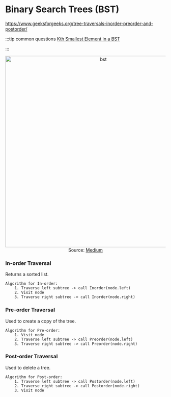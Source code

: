 # Binary Search Trees (BST)

https://www.geeksforgeeks.org/tree-traversals-inorder-preorder-and-postorder/

:::tip common questions
[Kth Smallest Element in a BST](https://leetcode.com/problems/kth-smallest-element-in-a-bst/submissions/)

:::

<div align="center">
  <img src="/shaokiat-blog/img/algo/bst.png" alt="bst" width="600" />
</div>

<div align="center" width="700" textAlign="left" style={{}}>
  Source:
  <a href="https://medium.com/@konduruharish/binary-search-tree-in-typescript-and-c-25fa5107cc5d">
    Medium
  </a>
</div>

### In-order Traversal

Returns a sorted list.

```
Algorithm for In-order:
    1. Traverse left subtree -> call Inorder(node.left)
    2. Visit node
    3. Traverse right subtree -> call Inorder(node.right)
```

### Pre-order Traversal

Used to create a copy of the tree.

```
Algorithm for Pre-order:
    1. Visit node
    2. Traverse left subtree -> call Preorder(node.left)
    3. Traverse right subtree -> call Preorder(node.right)
```

### Post-order Traversal

Used to delete a tree.

```
Algorithm for Post-order:
    1. Traverse left subtree -> call Postorder(node.left)
    2. Traverse right subtree -> call Postorder(node.right)
    3. Visit node
```
